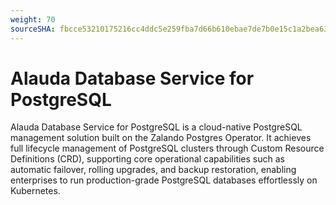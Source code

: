 ```yaml
---
weight: 70
sourceSHA: fbcce53210175216cc4ddc5e259fba7d66b610ebae7de7b0e15c1a2bea63d28d
---
```


# Alauda Database Service for PostgreSQL

Alauda Database Service for PostgreSQL is a cloud-native PostgreSQL management solution built on the Zalando Postgres Operator. It achieves full lifecycle management of PostgreSQL clusters through Custom Resource Definitions (CRD), supporting core operational capabilities such as automatic failover, rolling upgrades, and backup restoration, enabling enterprises to run production-grade PostgreSQL databases effortlessly on Kubernetes.

<ExternalSite name="postgresql" />
